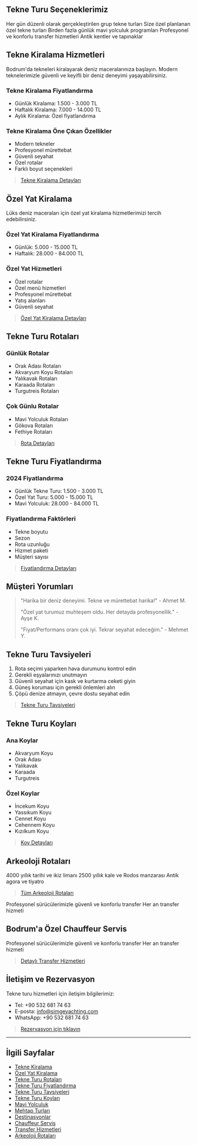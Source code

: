 

## Tekne Turu Seçeneklerimiz

<CardGroup>
  <Card title="Günlük Tekne Turları" icon="sun" href="/tekne-turlari/gunluk-tekne-turlari">
    Her gün düzenli olarak gerçekleştirilen grup tekne turları
  </Card>
  <Card title="Özel Tekne Turları" icon="crown" href="/tekne-turlari/ozel-tekne-turlari">
    Size özel planlanan özel tekne turları
  </Card>
  <Card title="Mavi Yolculuk" icon="compass" href="/tekne-turlari/mavi-yolculuk">
    Birden fazla günlük mavi yolculuk programları
  </Card>
  <Card title="Chauffeur Servis" icon="car" href="/chauffeur-service">
    Profesyonel ve konforlu transfer hizmetleri
  </Card>
  <Card title="Arkeoloji Rotaları" icon="history" href="/tekne-turlari/arkeoloji-rotalar">
    Antik kentler ve tapınaklar
  </Card>
</CardGroup>

## Tekne Kiralama Hizmetleri

Bodrum'da tekneleri kiralayarak deniz maceralarınıza başlayın. Modern teknelerimizle güvenli ve keyifli bir deniz deneyimi yaşayabilirsiniz.

### Tekne Kiralama Fiyatlandırma

- Günlük Kiralama: 1.500 - 3.000 TL
- Haftalık Kiralama: 7.000 - 14.000 TL
- Aylık Kiralama: Özel fiyatlandırma

### Tekne Kiralama Öne Çıkan Özellikler

- Modern tekneler
- Profesyonel mürettebat
- Güvenli seyahat
- Özel rotalar
- Farklı boyut seçenekleri

> [Tekne Kiralama Detayları](/tekne-turlari/tekne-kiralama)

## Özel Yat Kiralama

Lüks deniz maceraları için özel yat kiralama hizmetlerimizi tercih edebilirsiniz.

### Özel Yat Kiralama Fiyatlandırma

- Günlük: 5.000 - 15.000 TL
- Haftalık: 28.000 - 84.000 TL

### Özel Yat Hizmetleri

- Özel rotalar
- Özel menü hizmetleri
- Profesyonel mürettebat
- Yatış alanları
- Güvenli seyahat

> [Özel Yat Kiralama Detayları](/tekne-turlari/ozel-yat-kiralama)

## Tekne Turu Rotaları

### Günlük Rotalar

- Orak Adası Rotaları
- Akvaryum Koyu Rotaları
- Yalıkavak Rotaları
- Karaada Rotaları
- Turgutreis Rotaları

### Çok Günlu Rotalar

- Mavi Yolculuk Rotaları
- Gökova Rotaları
- Fethiye Rotaları

> [Rota Detayları](/tekne-turlari/rotalar)

## Tekne Turu Fiyatlandırma

### 2024 Fiyatlandırma

- Günlük Tekne Turu: 1.500 - 3.000 TL
- Özel Yat Turu: 5.000 - 15.000 TL
- Mavi Yolculuk: 28.000 - 84.000 TL

### Fiyatlandırma Faktörleri

- Tekne boyutu
- Sezon
- Rota uzunluğu
- Hizmet paketi
- Müşteri sayısı

> [Fiyatlandırma Detayları](/tekne-turlari/fiyatlar)

## Müşteri Yorumları

> "Harika bir deniz deneyimi. Tekne ve mürettebat harika!" - Ahmet M.
> 
> "Özel yat turumuz muhteşem oldu. Her detayda profesyonellik." - Ayşe K.
> 
> "Fiyat/Performans oranı çok iyi. Tekrar seyahat edeceğim." - Mehmet Y.

## Tekne Turu Tavsiyeleri

1. Rota seçimi yaparken hava durumunu kontrol edin
2. Gerekli eşyalarınızı unutmayın
3. Güvenli seyahat için kask ve kurtarma ceketi giyin
4. Güneş koruması için gerekli önlemleri alın
5. Çöpü denize atmayın, çevre dostu seyahat edin

> [Tekne Turu Tavsiyeleri](/tekne-turlari/tavsiyeler)

## Tekne Turu Koyları

### Ana Koylar

- Akvaryum Koyu
- Orak Adası
- Yalıkavak
- Karaada
- Turgutreis

### Özel Koylar

- İncekum Koyu
- Yassıkum Koyu
- Cennet Koyu
- Cehennem Koyu
- Kızılkum Koyu

> [Koy Detayları](/tekne-turlari/koylar)

## Arkeoloji Rotaları

<CardGroup>
  <Card title="Kinidos Antik Kenti" icon="history" href="/tekne-turlari/arkeoloji-rotalar">
    4000 yıllık tarihi ve ikiz limanı
  </Card>
  <Card title="Bozukkale" icon="castle" href="/tekne-turlari/arkeoloji-rotalar">
    2500 yıllık kale ve Rodos manzarası
  </Card>
  <Card title="Iasos" icon="ruins" href="/tekne-turlari/arkeoloji-rotalar">
    Antik agora ve tiyatro
  </Card>
</CardGroup>

> [Tüm Arkeoloji Rotaları](/tekne-turlari/arkeoloji-rotalar)

<CardGroup>
  <Card title="Havaalanı Transferi" icon="plane" href="/chauffeur-service">
    Profesyonel sürücülerimizle güvenli ve konforlu transfer
  </Card>
  <Card title="24/7 Transfer" icon="clock" href="/chauffeur-service">
    Her an transfer hizmeti
  </Card>
</CardGroup>

## Bodrum'a Özel Chauffeur Servis

<CardGroup>
  <Card title="Havaalanı Transferi" icon="plane" href="/chauffeur-service">
    Profesyonel sürücülerimizle güvenli ve konforlu transfer
  </Card>
  <Card title="24/7 Transfer" icon="clock" href="/chauffeur-service">
    Her an transfer hizmeti
  </Card>
</CardGroup>

> [Detaylı Transfer Hizmetleri](/chauffeur-service)

## İletişim ve Rezervasyon

Tekne turu hizmetleri için iletişim bilgilerimiz:

- Tel: +90 532 681 74 63
- E-posta: info@simgeyachting.com
- WhatsApp: +90 532 681 74 63

> [Rezervasyon için tıklayın](/iletisim)

---

## İlgili Sayfalar

- [Tekne Kiralama](/tekne-turlari/tekne-kiralama)
- [Özel Yat Kiralama](/tekne-turlari/ozel-yat-kiralama)
- [Tekne Turu Rotaları](/tekne-turlari/rotalar)
- [Tekne Turu Fiyatlandırma](/tekne-turlari/fiyatlar)
- [Tekne Turu Tavsiyeleri](/tekne-turlari/tavsiyeler)
- [Tekne Turu Koyları](/tekne-turlari/koylar)
- [Mavi Yolculuk](/tekne-turlari/mavi-yolculuk)
- [Mehtap Turları](/tekne-turlari/mehtap-turlari)
- [Destinasyonlar](/destinasyonlar)
- [Chauffeur Servis](/chauffeur-service)
- [Transfer Hizmetleri](/chauffeur-service)
- [Arkeoloji Rotaları](/tekne-turlari/arkeoloji-rotalar)

